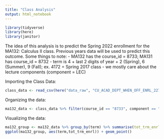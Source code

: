```yaml
---
title: "Class Analysis"
output: html_notebook
---
```


```r

library(tidyverse)
library(here)
library(janitor)

```

The idea of this analysis is to predict the Spring 2022 enrollment for the MA132: Calculus II class.  Previous years data will be used to predict this outcome.  Some things to note:
- MA132 has the course_id = 8733; MA131 has course_id = 8732
- term is 4 + last 2 digits of year + 2 (Spring), 6 (Summer), 9 (Fall); ex. 4172 = Spring 2017 class
- we mostly care about the lecture components (component = LEC)


Importing the Class Data:
```r
class_data <- read_csv(here("data_raw", "CU_ACAD_DEPT_WHEN_OFF_ENRL_22740.csv"), skip = 1) %>% clean_names()
```

Organizing the data:
```r
ma132_data <- class_data %>% filter(course_id == "8733", component == "LEC")

```


Visualizing the data:
```r

ma132_group <- ma132_data %>% group_by(term) %>% summarise(tot_trm_enrl = sum(tot_enrl))
ggplot(ma132_group, aes(term,tot_trm_enrl)) + geom_point()

```

